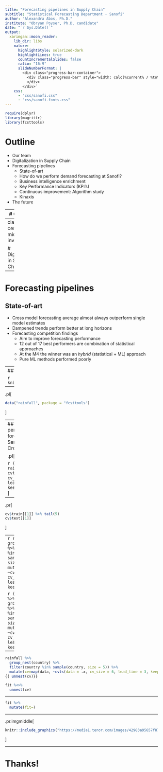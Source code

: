 ```yaml
---
title: "Forecasting pipelines in Supply Chain"
subtitle: "Statistical Forecasting Department - Sanofi"
author: "Alexandra Abos, Ph.D."
institute: "Obryan Poyser, Ph.D. candidate"
date: "`r Sys.Date()`"
output:
  xaringan::moon_reader:
    lib_dir: libs
    nature:
      highlightStyle: solarized-dark  
      highlightLines: true
      countIncrementalSlides: false
      ratio: "16:9"
      slideNumberFormat: |
        <div class="progress-bar-container">
          <div class="progress-bar" style="width: calc(%current% / %total% * 100%);">
          </div>
        </div>`
    css:
      - "css/sanofi.css"
      - "css/sanofi-fonts.css"
---
```


```r
require(dplyr)
library(magrittr)
library(fcsttools)
```



# Outline

- Our team
- Digitalization in Supply Chain
- Forecasting pipelines
  - State-of-art
  - How do we perform demand forecasting at Sanofi?
  - Business intelligence enrichment
  - Key Performance Indicators (KPI's)
  - Continuous improvement: Algorithm study
  - Kinaxis
- The future

---
# Our team



---
class: center, middle, inverse

# Digitalization in Supply Chain





---
# Forecasting pipelines

## State-of-art

- Cross model forecasting average almost always outperform single model estimates
- Dampened trends perform better at long horizons 
- Forecasting competition findings
  - Aim to improve forecasting performance
  - 12 out of 17 best performers are combination of statistical approaches
  - At the M4 the winner was an *hybrid* (statistical + ML) approach
  - Pure ML methods performed poorly

---
## How do we perform demand forecasting at Sanofi?

```r
knitr::include_graphics("images/statfcst_diagram_1.png")
```

---

.pl[

```r
data("rainfall", package = "fcsttools")
```

]


---
## How do we perform demand forecasting at Sanofi?
### Cross-validation


.pl[
```r
(cv <- rainfall %>%
   filter(country=="Costa Rica") %>% 
   mutate(month=lubridate::month(date, label=TRUE)
          , time_index=1:n()) %>% 
   dplyr::select(-country, -date) %>%
   cvts(data = ., cv_size = 10
       , lead_time = 3
{{     , keep_prev=TRUE))}}
```

```r
(cv <- rainfall_cr %>% 
  cvts(data = ., cv_size = 10
       , lead_time = 3
     , keep_prev=TRUE))
```
]


--

.pr[
```r
cv$train[[1]] %>% tail(5)
cv$test[[1]]
```
]


---
```r
rainfall %>% 
  group_nest(country) %>% 
  filter(country %in% sample(country, size = 5)) %>% 
{{ mutate(cv=map(data, ~cvts(data = .x, cv_size = 6, lead_time = 3, keep_prev=TRUE)))}}
```


```r
(fit <- rainfall %>%
  group_nest(country) %>% 
  filter(country %in% sample(country, size = 5)) %>%
  mutate(cv=map(data, ~cvts(data = .x, cv_size = 6, lead_time = 3, keep_prev=TRUE))))
```


---

```r
rainfall %>% 
  group_nest(country) %>% 
  filter(country %in% sample(country, size = 5)) %>%
  mutate(cv=map(data, ~cvts(data = .x, cv_size = 6, lead_time = 3, keep_prev=TRUE))) %>% 
{{ unnest(cv)}}
```

```r
fit %<>% 
  unnest(cv)
```

---

```r
fit %>% 
  mutate(fit=)
```



---

.pr.imgmiddle[
```r
knitr::include_graphics("https://media1.tenor.com/images/42983a95657f874f62cfc1f1152da484/tenor.gif?itemid=8718500")
```

]


---

# Thanks!

